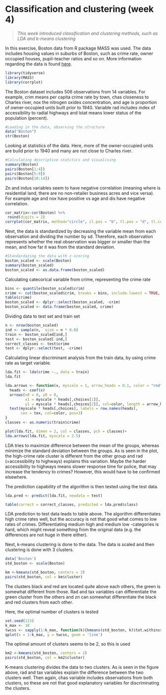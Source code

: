# Classification and clustering (week 4)  

> *This week introduced classification and clustering methods, such as LDA and k-means clustering*  


In this exercise, Boston data from R package MASS was used. The data includes housing values in suburbs of Boston, such as crime rate, owner occupied houses, pupil-teacher ratios and so on. More information regarding the data is found [here](https://stat.ethz.ch/R-manual/R-devel/library/MASS/html/Boston.html).

```r
library(tidyverse)
library(MASS)
library(corrplot)
```

The Boston dataset includes 506 observations from 14 variables. For example, crim means per capita crime rate by town, chas closeness to Charles river, nox the nitrogen oxides concentration, and age is proportion of owner-occupied units built prior to 1940. Variable rad includes index of accessibility to radial highways and lstat means lower status of the population (percent). 

```r
#Loading in the data, observing the structure
data("Boston")
str(Boston)
```
  Looking at statistics of the data. Here, more of the  owner-occupied units are build prior to 1940 and many are not close to Charles river.
```r
#Calculating descriptive statitics and visualising
summary(Boston)
pairs(Boston[1:4])
pairs(Boston[5:9])
pairs(Boston[10:14])
```

Zn and indus variables seem to have negative correlation (meaning where is residential land, there are no non-retailer business acres and vice versa). For example age and nox have positive vs age and dis have negative correlation.

```r
cor_matrix<-cor(Boston) %>%
 round(digits = 2)
corrplot(cor_matrix, method="circle", cl.pos = "b", tl.pos = "d", tl.cex = 0.6)
```

Next, the data is standardized by decreasing the variable mean from each observation and dividing the number by sd. Therefore, each observation represents whether the real observation was bigger or smaller than the mean, and how far it was from the standard deviation.

```r
#Standardazing the data with z-scoring
boston_scaled <- scale(Boston)
summary(boston_scaled)
boston_scaled <- as.data.frame(boston_scaled)
```

Calculating catecorical variable from crime, representing the crime rate
```r
bins <- quantile(boston_scaled$crim)
crime <- cut(boston_scaled$crim, breaks = bins, include.lowest = TRUE, label = c("low", "med_low", "med_high", "high"))
table(crime)
boston_scaled <- dplyr::select(boston_scaled, -crim)
boston_scaled <- data.frame(boston_scaled, crime)
```

Dividing data to test set and train set
```r
n <- nrow(boston_scaled)
ind <- sample(n,  size = n * 0.8)
train <- boston_scaled[ind,]
test <- boston_scaled[-ind,]
correct_classes <- test$crime
test <- dplyr::select(test, -crime)
```

Calculating linear discriminant analysis from the train data, by using crime rate as target variable.

```r
lda.fit <- lda(crime ~., data = train)
lda.fit

lda.arrows <- function(x, myscale = 1, arrow_heads = 0.1, color = "red", tex = 0.75, choices = c(1,2)){
  heads <- coef(x)
  arrows(x0 = 0, y0 = 0, 
         x1 = myscale * heads[,choices[1]], 
         y1 = myscale * heads[,choices[2]], col=color, length = arrow_heads)
  text(myscale * heads[,choices], labels = row.names(heads), 
       cex = tex, col=color, pos=3)
}
classes <- as.numeric(train$crime)

plot(lda.fit, dimen = 2, col = classes, pch = classes)+
lda.arrows(lda.fit, myscale = 2.5)
```

LDA tries to maximize difference between the mean of the groups, whereas minimize the standard deviation between the groups. As is seen in the plot, the high-crime rate cluster is different from the other group and rad (=accessibility to highways) explains this variation. Maybe the harder accessibility to highways means slower response time for police, that may increase the tendency to crimes? However, this would have to be confirmed elsewhere.

The prediction capability of the algorithm is then tested using the test data.

```r
lda.pred <- predict(lda.fit, newdata = test)

table(correct = correct_classes, predicted = lda.pred$class)

```
  LDA prediction to test data leads to table above. The algorithm differentiates high crime rates well, but the accuracy is not that good what comes to low rates of crimes. Differentiating medium high and medium low -categories is hard, which might reveal something from the original data (e.g. the differences are not huge in there either).


Next, k-means clustering is done to the data. The data is scaled and then clustering is done with 3 clusters.

```r
data('Boston')
std_boston <- scale(Boston)

km <-kmeans(std_boston, centers = 3)
pairs(std_boston, col = km$cluster)
```


The clusters black and red are located quite above each others, the green is somewhat different from those. Rad and tax variables can differentiate the green cluster from the others and zn can somewhat differentiate the black and red clusters from each other.


Here, the optimal number of clusters is tested
```r
set.seed(123)
k_max <- 10
twcss <- sapply(1:k_max, function(k){kmeans(std_boston, k)$tot.withinss})
qplot(x = 1:k_max, y = twcss, geom = 'line')
```


The optimal amount of clusters seems to be 2, so this is used
```r
km2 <-kmeans(std_boston, centers = 2)
pairs(std_boston, col = km2$cluster)

```

K-means clustering divides the data to two clusters. As is seen in the figure above, rad and tax variables explain the difference between the two clusters well. Then again, chas variable includes observations from both clusters, so these are not that good explanatory variables for discriminating the clusters.